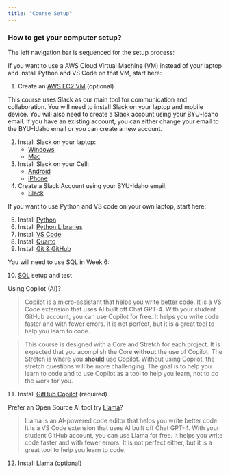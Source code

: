 ```yaml
---
title: "Course Setup"
---
```


### How to get your computer setup?

The left navigation bar is sequenced for the setup process:  

If you want to use a AWS Cloud Virtual Machine (VM) instead of your laptop and install Python and VS Code on that VM, start here:  

1. Create an [AWS EC2 VM](/Setup/aws_setup.qmd) (optional)  
 
This course uses Slack as our main tool for communication and collaboration.  You will need to install Slack on your laptop and mobile device.  You will also need to create a Slack account using your BYU-Idaho email. If you have an existing account, you can either change your email to the BYU-Idaho email or you can create a new account.

2. Install Slack on your laptop: 
    * [Windows](https://slack.com/downloads/windows)  
    * [Mac](https://slack.com/intl/en-in/downloads/mac)  
3. Install Slack on your Cell: 
    * [Android](https://slack.com/downloads/android)  
    * [iPhone](https://slack.com/downloads/ios)
4. Create a Slack Account using your BYU-Idaho email: 
    * [Slack](https://slack.com/get-started#/createnew) 

If you want to use Python and VS code on your own laptop, start here:  

5. Install [Python](/Setup/python_setup.qmd)
6. Install [Python Libraries](/Setup/python_lib.qmd)    
7. Install [VS Code](/Setup/vs_code_setup.qmd)  
8. Install [Quarto](/Setup/quarto_setup.qmd)  
9. Install [Git & GitHub](/Setup/git_github_setup.qmd) 
<!-- 1. Plotly Express Setup [Python](/Setup/plotly_setup.qmd)  -->
<!--1. Install Altair--> 

You will need to use SQL in Week 6:

10. [SQL](/Setup/sql_setup.qmd) setup and test

Using Copilot (AI)?

>Copilot is a micro-assistant that helps you write better code. It is a VS Code extension that uses AI built off Chat GPT-4. With your student GitHub account, you can use Copilot for free. It helps you write code faster and with fewer errors. It is not perfect, but it is a great tool to help you learn to code.

>This course is designed with a Core and Stretch for each project. It is expected that you acomplish the Core __**without**__ the use of Copilot. The Stretch is where you __**should**__ use Copilot. Without using Copilot, the stretch questions will be more challenging. The goal is to help you learn to code and to use Copilot as a tool to help you learn, not to do the work for you.

11. Install [GitHub Copilot](/Setup/copilot_setup.qmd) (required)

Prefer an Open Source AI tool try [Llama](https://ollama.com/library/codellama)?  

>Llama is an AI-powered code editor that helps you write better code. It is a VS Code extension that uses AI built off Chat GPT-4. With your student GitHub account, you can use Llama for free. It helps you write code faster and with fewer errors. It is not perfect either, but it is a great tool to help you learn to code.

12. Install [Llama](https://generativeai.pub/100-local-llama-coding-assistant-bye-bye-gpt-4-cbd2b507b822) (optional)
